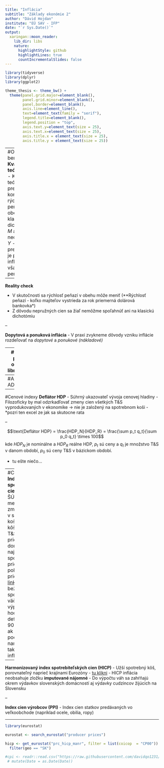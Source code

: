 ```yaml
---
title: "Inflácia"
subtitle: "Základy ekonómie 2"
author: "Dávid Hojdan"
institute: "EÚ SAV - IFP"
date: "`r Sys.Date()`"
output:
  xaringan::moon_reader:
    lib_dir: libs
    nature:
      highlightStyle: github
      highlightLines: true
      countIncrementalSlides: false
---
```

```r
library(tidyverse)
library(dplyr)
library(ggplot2)

theme_thesis <- theme_bw() +
  theme(panel.grid.major=element_blank(),
        panel.grid.minor=element_blank(),
        panel.border=element_blank(),
        axis.line=element_line(),
        text=element_text(family = "serif"),
        legend.title=element_blank(),
        legend.position = "top",
        axis.text.y=element_text(size = 25),
        axis.text.x=element_text(size = 25),
        axis.title.x = element_text(size = 25),
        axis.title.y = element_text(size = 25))
```
---
#Odkiaľ sa berie inflácia?
**Kvantitatívna teória peňazí**
- Kvantitatívna teória peňazí predpokladá konštantnú rýchlosť peňazí v obehu $V$ a klasickú dichotómiu - $M$ a $P$ neovplyvňuje $Y$
- Pri týchto predpokladoch je potom inflácia vždy a všade peňažný jav

--

**Reality check**

- V skutočnosti sa rýchlosť peňazí v obehu môže meniť (**Rýchlosť peňazí - koľko majiteľov vystrieda za rok priemerná dolárová bankovka*)
- Z dôvodu nepružných cien sa žiaľ nemôžme spoľahnúť ani na klasickú dichotómiu

--

**Dopytová a ponuková inflácia**
- V praxi zvykneme dôvody vzniku inflácie rozdeľovať na *dopytové* a *ponukové (nákladové)*

---
#Rýchlosť peňazí v obehu
```r
library(fredr)

df_velocity <- data.frame(
  fredr(
  series_id = "M2V",
  observation_start = as.Date("1960-01-01"),
  observation_end = as.Date("2021-12-31")))

velocity_fig <- ggplot(df_velocity, aes(x = date, y = value)) +
  geom_line(size = 1) + 
  xlab("") +
  ylab("Rýchlosť agregátu M2 v USA (nHDP/M2)") 

velocity_fig + theme_thesis

```

---
#Analýza cez AD-AS

---
#Cenové indexy
**Deflátor HDP**
- Súhrný ukazovateľ vývoja cenovej hladiny
- Filozoficky by mal odzrkadľovať zmeny cien všetkých T&S vyprodukovaných v ekonomike -> nie je založený na spotrebnom koši
- *pozri ten excel ze jak sa skutocne rata

--

$$\text{Deflátor HDP} = \frac{HDP_N}{HDP_R} = \frac{\sum p_t q_t}{\sum p_0 q_t} \times 100$$
kde $HDP_N$ je nominálne a $HDP_R$ reálne HDP, $p_t$ sú ceny a $q_t$ je množstvo T&S v danom období, $p_0$ sú ceny T&S v bázickom období.

- tu ešte niečo...

---
#Cenové indexy
**Index spotrebiteľských cien (CPI)**
- ŠÚSR sleduje na mesačnej báze zmeny cien T&S v spotrebnom koši
- Spotrebný kôš pozostáva z T&S, ktoré priemerné domácnosti najviac spotrebúvajú, pričom každej položke je pridelená váha - [link](http://datacube.statistics.sk/#!/view/sk/VBD_INTERN/sp0032rs/v_sp0032rs_00_00_00_sk) 
- pre bežných spotrebiteľov väčšia výpovedná hodnota ako deflátor HDP - v 90 % prípadov ak v médiách počúvate o nameranej inflácii tak je to CPI inflácia

--

**Harmonizovaný index spotrebiteľských cien (HICP)**
- Užší spotrebný kôš, porovnateľný naprieč krajinami Eurozóny - [tu klikni](https://www.ecb.europa.eu/stats/macroeconomic_and_sectoral/hicp/html/index.en.html)
- HICP inflácia neobsahuje zložku **imputované nájomné**
- Do výpočtu váh sa zahŕňajú okrem výdavkov slovenských domácností aj výdavky cudzincov žijúcich na Slovensku

--

**Index cien výrobcov (PPI)**
- Index cien statkov predávaných vo veľkoobchode (napríklad ocele, obilia, ropy)

---
```r
library(eurostat)

eurostat <- search_eurostat("producer prices")

hicp <- get_eurostat("prc_hicp_manr", filter = list(coicop  = "CP00")) %>%
  filter(geo == "SK")

#cpi <- readr::read.csv("https://raw.githubusercontent.com/davidqo1231/zaklady_ekonomie_2/main/07_Inflacia/Raw_data/cpi_susr.csv", sep = ";") #%>%
 # mutate(Date = as.Date(Date))

```






